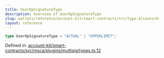 ```yaml
---
title: UserOpSignatureType
description: Overview of UserOpSignatureType
slug: wallets/reference/account-kit/smart-contracts/src/type-aliases/UserOpSignatureType
layout: reference
---
```


```ts
type UserOpSignatureType = "ACTUAL" | "UPPERLIMIT";
```

Defined in: [account-kit/smart-contracts/src/msca/plugins/multisig/types.ts:12](https://github.com/alchemyplatform/aa-sdk/blob/5b9429f0f16dcd4ff822527b8de589e19e88faa7/account-kit/smart-contracts/src/msca/plugins/multisig/types.ts#L12)
